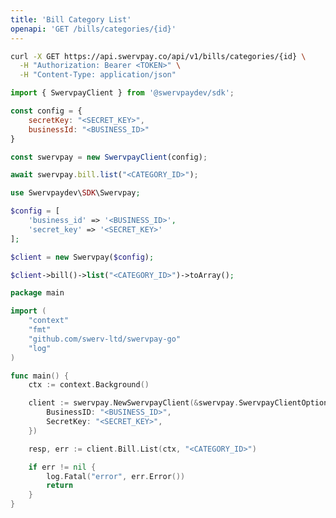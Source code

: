 ```yaml
---
title: 'Bill Category List'
openapi: 'GET /bills/categories/{id}'
---
```


<RequestExample>

```bash cURL
curl -X GET https://api.swervpay.co/api/v1/bills/categories/{id} \
  -H "Authorization: Bearer <TOKEN>" \
  -H "Content-Type: application/json"
```

```javascript Node.js
import { SwervpayClient } from '@swervpaydev/sdk';

const config = {
    secretKey: "<SECRET_KEY>",
    businessId: "<BUSINESS_ID>"
}

const swervpay = new SwervpayClient(config);

await swervpay.bill.list("<CATEGORY_ID>");
```

```php PHP
use Swervpaydev\SDK\Swervpay;

$config = [
	'business_id' => '<BUSINESS_ID>',
	'secret_key' => '<SECRET_KEY>'
];

$client = new Swervpay($config);

$client->bill()->list("<CATEGORY_ID>")->toArray();
```


```go Go
package main

import (
	"context"
	"fmt"
	"github.com/swerv-ltd/swervpay-go"
	"log"
)

func main() {
	ctx := context.Background()

	client := swervpay.NewSwervpayClient(&swervpay.SwervpayClientOption{
        BusinessID: "<BUSINESS_ID>",
        SecretKey: "<SECRET_KEY>",
    })

	resp, err := client.Bill.List(ctx, "<CATEGORY_ID>")

	if err != nil {
		log.Fatal("error", err.Error())
		return
	}
}
```

</RequestExample>
